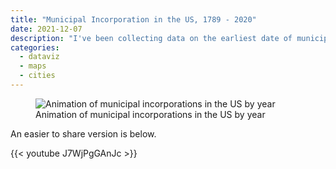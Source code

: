 ```yaml
---
title: "Municipal Incorporation in the US, 1789 - 2020"
date: 2021-12-07
description: "I've been collecting data on the earliest date of municipal incorporation for every active municipality in the US. This project is beginning to bear fruit."
categories:
  - dataviz
  - maps
  - cities
---
```


:::{.column-page}

![Animation of municipal incorporations in the US by year](us_animated_compressed.gif){fig-align="center"}

:::

An easier to share version is below.

{{< youtube J7WjPgGAnJc >}}

